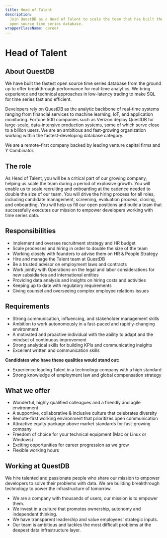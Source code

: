 ```yaml
---
title: Head of Talent
description:
  Join QuestDB as a Head of Talent to scale the team that has built the fastest
  open source time series database.
wrapperClassName: career
---
```



<h1>Head of Talent</h1>

<h2>About QuestDB</h2>

We have built the fastest open source time series database from the ground up to
offer breakthrough performance for real-time analytics. We bring experience and
technical approaches in low-latency trading to make SQL for time series fast and
efficient.

Developers rely on QuestDB as the analytic backbone of real-time systems ranging
from financial services to machine learning, IoT, and application monitoring.
Fortune 500 companies such as Verizon deploy QuestDB for large-scale,
data-intensive production systems, some of which serve close to a billion users.
We are an ambitious and fast-growing organization working within the
fastest-developing database category.

We are a remote-first company backed by leading venture capital firms and Y
Combinator.

<h2>The role</h2>

As Head of Talent, you will be a critical part of our growing company, helping
us scale the team during a period of explosive growth. You will enable us to
scale recruiting and onboarding at the cadence needed to double the size of our
team. You will drive the hiring process for all roles, including candidate
management, screening, evaluation process, closing, and onboarding. You will
help us fill our open positions and build a team that successfully executes our
mission to empower developers working with time series data.

<h2>Responsibilities</h2>

- Implement and oversee recruitment strategy and HR budget
- Scale processes and hiring in order to double the size of the team
- Working closely with founders to advise them on HR & People Strategy
- Hire and manage the Talent team at QuestDB
- Be a trusted advisor on employment laws and contracts
- Work jointly with Operations on the legal and labor considerations for new
  subsidiaries and international entities
- Providing data analysis and insights on hiring costs and activities
- Keeping up to date with regulatory requirements
- Giving counsel and overseeing complex employee relations issues

<h2>Requirements</h2>

- Strong communication, influencing, and stakeholder management skills
- Ambition to work autonomously in a fast-paced and rapidly-changing environment
- A motivated and proactive individual with the ability to adapt and the mindset
  of continuous improvement
- Strong analytical skills for building KPIs and communicating insights
- Excellent written and communication skills

**Candidates who have these qualities would stand out:**

- Experience leading Talent in a technology company with a high standard
- Strong knowledge of employment law and global compensation strategy

<h2>What we offer</h2>

- Wonderful, highly qualified colleagues and a friendly and agile environment
- A supportive, collaborative & inclusive culture that celebrates diversity
- Remote-first working environment that prioritizes open communication
- Attractive equity package above market standards for fast-growing company
- Freedom of choice for your technical equipment (Mac or Linux or Windows)
- Exciting opportunities for career progression as we grow
- Flexible working hours

<h2>Working at QuestDB</h2>

We hire talented and passionate people who share our mission to empower
developers to solve their problems with data. We are building breakthrough
technology to power the infrastructure of tomorrow.

- We are a company with thousands of users; our mission is to empower them.
- We invest in a culture that promotes ownership, autonomy and independent
  thinking.
- We have transparent leadership and value employees' strategic inputs.
- Our team is ambitious and tackles the most difficult problems at the deepest
  data infrastructure layer.

<CareerButton
  title="Head of Talent"
  bambooUrl="https://questdb.bamboohr.com/jobs/view.php?id=25&source=aWQ9MTM%3D"
/>
